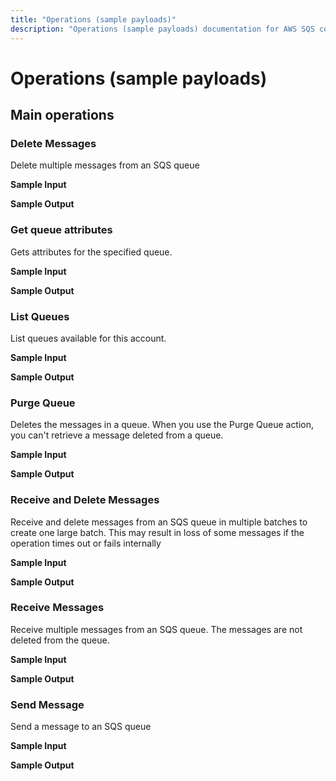 ```yaml
---
title: "Operations (sample payloads)"
description: "Operations (sample payloads) documentation for AWS SQS connector"
---
```


# Operations (sample payloads)

## Main operations

### Delete Messages

Delete multiple messages from an SQS queue

**Sample Input**

**Sample Output**

### Get queue attributes

Gets attributes for the specified queue.

**Sample Input**

**Sample Output**

### List Queues

List queues available for this account.

**Sample Input**

**Sample Output**

### Purge Queue

Deletes the messages in a queue. When you use the Purge Queue action, you can't retrieve a message deleted from a queue.

**Sample Input**

**Sample Output**

### Receive and Delete Messages

Receive and delete messages from an SQS queue in multiple batches to create one large batch. This may result in loss of some messages if the operation times out or fails internally

**Sample Input**

**Sample Output**

### Receive Messages

Receive multiple messages from an SQS queue. The messages are not deleted from the queue.

**Sample Input**

**Sample Output**

### Send Message

Send a message to an SQS queue

**Sample Input**

**Sample Output**
